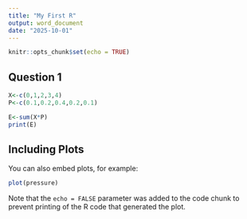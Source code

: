 ```yaml
---
title: "My First R"
output: word_document
date: "2025-10-01"
---
```


```r
knitr::opts_chunk$set(echo = TRUE)
```

## Question 1


```r

X<-c(0,1,2,3,4)
P<-c(0.1,0.2,0.4,0.2,0.1)

E<-sum(X*P)
print(E)
```

## Including Plots

You can also embed plots, for example:

```r
plot(pressure)
```

Note that the `echo = FALSE` parameter was added to the code chunk to prevent printing of the R code that generated the plot.
